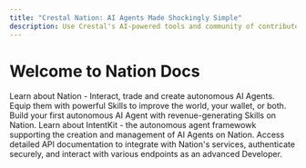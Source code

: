 ```yaml
---
title: "Crestal Nation: AI Agents Made Shockingly Simple"
description: Use Crestal's AI-powered tools and community of contributors to design, launch, and evolve intelligent agents tailored to your needs — so you can start benefiting in minutes, not months.
---
```


<div style={{ textAlign:"center",padding:"20px 0" }}>
<h1 style={{ fontFamily:"'Space Mono', monospace",fontSize:"48px",fontWeight:"400",color:"#D0FF16" }}>
Welcome to Nation Docs
</h1>
</div>

<Card title="Nation" icon="building-flag" href="/nation/overview">
  Learn about Nation - Interact, trade and create autonomous AI Agents. Equip them with powerful Skills to improve the world, your wallet, or both.
</Card>

<Card title="Get Started" icon="screwdriver-wrench" href="/build/get-started">
  Build your first autonomous AI Agent with revenue-generating Skills on Nation.
</Card>

<Card title="IntentKit" icon="microchip-ai" href="/intentkit/overview">
  Learn about IntentKit - the autonomous agent framewowk supporting the creation and management of AI Agents on Nation.
</Card>

<Card title="API Reference" icon="lock" href="/api/reference">
  Access detailed API documentation to integrate with Nation's services, authenticate securely, and interact with various endpoints as an advanced Developer.
</Card>
